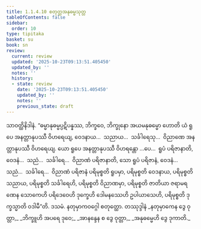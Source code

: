 ```yaml
---
title: 1.1.4.10 စတုတ္ထအနုဓမ္မသုတ္တ
tableOfContents: false
sidebar:
  order: 10
type: tipitaka
basket: su
book: sn
review:
  current: review
  updated: '2025-10-23T09:13:51.405450'
  updated_by: ''
  notes: ''
  history:
  - state: review
    date: '2025-10-23T09:13:51.405450'
    updated_by: ''
    notes: ''
    previous_state: draft
---
```



<ReviewStatus review={frontmatter.review} showDetails={true} />

<HypothesisAnnotation frontmatter={frontmatter} />

<DynamicBreadcrumb />

<Division number="42" book="sn" e="ch" v="18" p="286">

<Paragraph number="187" book="sn">
သာဝတ္ထိနိဒါနံ. “ဓမ္မာနုဓမ္မပ္ပဋိပန္နဿ, ဘိက္ခဝေ, ဘိက္ခုနော အယမနုဓမ္မော ဟောတိ ယံ ရူပေ အနတ္တာနုပဿီ ဝိဟရေယျ, ဝေဒနာယ…  သညာယ…  သင်္ခါရေသု…  ဝိညာဏေ အနတ္တာနုပဿီ ဝိဟရေယျ. ယော ရူပေ အနတ္တာနုပဿီ ဝိဟရန္တော …ပေ…  ရူပံ ပရိဇာနာတိ, ဝေဒနံ…  သညံ…  သင်္ခါရေ…  ဝိညာဏံ ပရိဇာနာတိ, သော ရူပံ ပရိဇာနံ, ဝေဒနံ…  သညံ…  သင်္ခါရေ…  ဝိညာဏံ ပရိဇာနံ ပရိမုစ္စတိ ရူပမှာ, ပရိမုစ္စတိ ဝေဒနာယ, ပရိမုစ္စတိ သညာယ, ပရိမုစ္စတိ သင်္ခါရေဟိ, ပရိမုစ္စတိ ဝိညာဏမှာ, ပရိမုစ္စတိ ဇာတိယာ ဇရာမရဏေန သောကေဟိ ပရိဒေဝေဟိ ဒုက္ခေဟိ ဒေါမနဿေဟိ ဥပါယာသေဟိ, ပရိမုစ္စတိ ဒုက္ခသ္မာတိ ဝဒါမီ”တိ.

</Paragraph>
</Division>

<Paragraph number="188" type="center" book="sn">
ဒသမံ.



</Paragraph>

<Paragraph number="189" type="center" book="sn">
နတုမှာကဝဂ္ဂေါ စတုတ္ထော.



</Paragraph>

<Paragraph number="190" type="center" book="sn">
တဿုဒ္ဒါနံ


</Paragraph>

<Paragraph number="191" type="verses" book="sn">
_နတုမှာကေန ဒွေ ဝုတ္တာ,_  
_ဘိက္ခူဟိ အပရေ ဒုဝေ;_  
_အာနန္ဒေန စ ဒွေ ဝုတ္တာ,_  
_အနုဓမ္မေဟိ ဒွေ ဒုကာတိ._
</Paragraph>